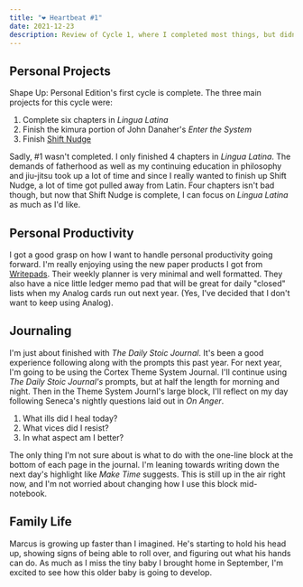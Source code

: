 ```yaml
---
title: "❤️ Heartbeat #1"
date: 2021-12-23
description: Review of Cycle 1, where I completed most things, but didn't quite finish everything.
---
```


## Personal Projects

Shape Up: Personal Edition's first cycle is complete. The three main projects
for this cycle were:

1. Complete six chapters in _Lingua Latina_
2. Finish the kimura portion of John Danaher's _Enter the System_
3. Finish [Shift Nudge][]

Sadly, #1 wasn't completed. I only finished 4 chapters in _Lingua Latina_. The
demands of fatherhood as well as my continuing education in philosophy and
jiu-jitsu took up a lot of time and since I really wanted to finish up Shift
Nudge, a lot of time got pulled away from Latin. Four chapters isn't bad
though, but now that Shift Nudge is complete, I can focus on _Lingua Latina_ as
much as I'd like.

## Personal Productivity

I got a good grasp on how I want to handle personal productivity going forward.
I'm really enjoying using the new paper products I got from [Writepads][].
Their weekly planner is very minimal and well formatted. They also have a nice
little ledger memo pad that will be great for daily "closed" lists when my
Analog cards run out next year. (Yes, I've decided that I don't want to keep
using Analog).

## Journaling

I'm just about finished with _The Daily Stoic Journal_. It's been a good
experience following along with the prompts this past year. For next year, I'm
going to be using the Cortex Theme System Journal. I'll continue using _The
Daily Stoic Journal's_ prompts, but at half the length for morning and night.
Then in the Theme System Journl's large block, I'll reflect on my day following
Seneca's nightly questions laid out in _On Anger_.

1. What ills did I heal today?
2. What vices did I resist?
3. In what aspect am I better?

The only thing I'm not sure about is what to do with the one-line block at the
bottom of each page in the journal. I'm leaning towards writing down the next
day's highlight like _Make Time_ suggests. This is still up in the air right
now, and I'm not worried about changing how I use this block mid-notebook.

## Family Life

Marcus is growing up faster than I imagined. He's starting to hold his head up,
showing signs of being able to roll over, and figuring out what his hands can
do. As much as I miss the tiny baby I brought home in September, I'm excited to
see how this older baby is going to develop.

[shift nudge]: https://shiftnudge.com
[writepads]: http://i.refs.cc/UCMr3Z7T?smile_ref=eyJzbWlsZV9zb3VyY2UiOiJzbWlsZV91aSIsInNtaWxlX21lZGl1bSI6IiIsInNtaWxlX2NhbXBhaWduIjoicmVmZXJyYWxfcHJvZ3JhbSIsInNtaWxlX2N1c3RvbWVyX2lkIjoxMDUyMjA4MjkzfQ%3D%3D
